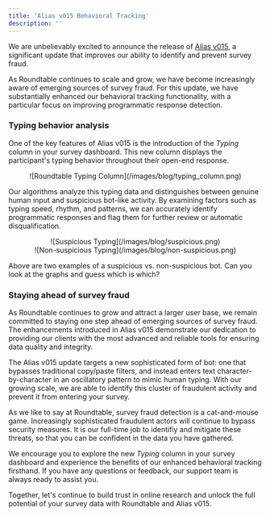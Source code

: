 ```yaml
---
title: 'Alias v015 Behavioral Tracking'
description: ''
---
```


We are unbelievably excited to announce the release of [Alias v015](../api-reference/v015), a significant update that improves our ability to identify and prevent survey fraud.

As Roundtable continues to scale and grow, we have become increasingly aware of emerging sources of survey fraud. For this update, we have substantially enhanced our behavioral tracking functionality, with a particular focus on improving programmatic response detection.

### Typing behavior analysis

One of the key features of Alias v015 is the introduction of the *Typing* column in your survey dashboard. This new column displays the participant's typing behavior throughout their open-end response.

<div align="center">
![Roundtable Typing Column](/images/blog/typing_column.png)
</div>

Our algorithms analyze this typing data and distinguishes between genuine human input and suspicious bot-like activity. By examining factors such as typing speed, rhythm, and patterns, we can accurately identify programmatic responses and flag them for further review or automatic disqualification.

<div align="center">
![Suspicious Typing](/images/blog/suspicious.png)
</div>

<div align="center">
![Non-suspicious Typing](/images/blog/non-suspicious.png)
</div>

Above are two examples of a suspicious vs. non-suspicious bot. Can you look at the graphs and guess which is which?

### Staying ahead of survey fraud

As Roundtable continues to grow and attract a larger user base, we remain committed to staying one step ahead of emerging sources of survey fraud. The enhancements introduced in Alias v015 demonstrate our dedication to providing our clients with the most advanced and reliable tools for ensuring data quality and integrity.

The Alias v015 update targets a new sophisticated form of bot: one that bypasses traditional copy/paste filters, and instead enters text character-by-character in an oscillatory pattern to mimic human typing. With our growing scale, we are able to identify this cluster of fraudulent activity and prevent it from entering your survey.

As we like to say at Roundtable, survey fraud detection is a cat-and-mouse game. Increasingly sophisticated fraudulent actors will continue to bypass security measures. It is our full-time job to identifiy and mitigate these threats, so that you can be confident in the data you have gathered.

We encourage you to explore the new *Typing* column in your survey dashboard and experience the benefits of our enhanced behavioral tracking firsthand. If you have any questions or feedback, our support team is always ready to assist you.

Together, let's continue to build trust in online research and unlock the full potential of your survey data with Roundtable and Alias v015.
